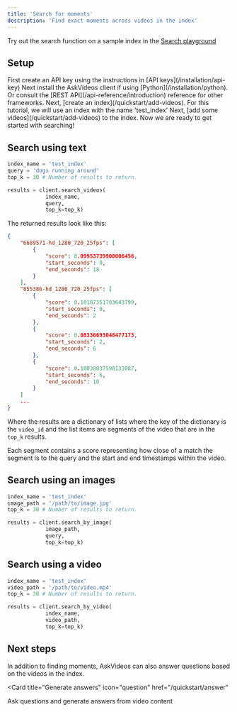 ```yaml
---
title: 'Search for moments'
description: 'Find exact moments across videos in the index'
---
```


<Note>Try out the search function on a sample index in the [Search playground](https://app.askvideos.com/playground)</Note>

## Setup

<Steps>
  <Step title="Create an API key">
    First create an API key using the instructions in [API keys](/installation/api-key)
  </Step>
  <Step title="Install the client">
    Next install the AskVideos client if using [Python](/installation/python). Or consult the [REST API](/api-reference/introduction) reference for other frameworks.
  </Step>
  <Step title="Create an index">
    Next, [create an index](/quickstart/add-videos). For this tutorial, we will use an index with the name 'test_index'
  </Step>

  <Step title="Add some videos">
    Next, [add some videos](/quickstart/add-videos) to the index. Now we are ready to get started with searching!
  </Step>
</Steps>

## Search using text
```python
index_name = 'test_index'
query = 'dogs running around'
top_k = 30 # Number of results to return.

results = client.search_videos(
            index_name,
            query,
            top_k=top_k)
```

The returned results look like this:
```json
{
    "6689571-hd_1280_720_25fps": [
        {
            "score": 0.09953739908006456,
            "start_seconds": 0,
            "end_seconds": 18
        }
    ],
    "855386-hd_1280_720_25fps": [
        {
            "score": 0.10187351703643799,
            "start_seconds": 0,
            "end_seconds": 2
        },
        {
            "score": 0.08336693048477173,
            "start_seconds": 2,
            "end_seconds": 6
        },
        {
            "score": 0.10038037598133087,
            "start_seconds": 6,
            "end_seconds": 10
        }
    ]
    ...
}
```
Where the results are a dictionary of lists where the key of the dictionary is the `video_id` and the list items are segments of the video that are in the `top_k` results.

Each segment contains a score representing how close of a match the segment is to the query and the start and end timestamps within the video.

## Search using an images
```python
index_name = 'test_index'
image_path = '/path/to/image.jpg'
top_k = 30 # Number of results to return.

results = client.search_by_image(
            image_path,
            query,
            top_k=top_k)
```

## Search using a video
```python
index_name = 'test_index'
video_path = '/path/to/video.mp4'
top_k = 30 # Number of results to return.

results = client.search_by_video(
            index_name,
            video_path,
            top_k=top_k)
```


## Next steps

In addition to finding moments, AskVideos can also answer questions based on the videos in the index.

<CardGroup>

<Card
  title="Generate answers"
  icon="question"
  href="/quickstart/answer"
>
  Ask questions and generate answers from video content
</Card>
</CardGroup>
